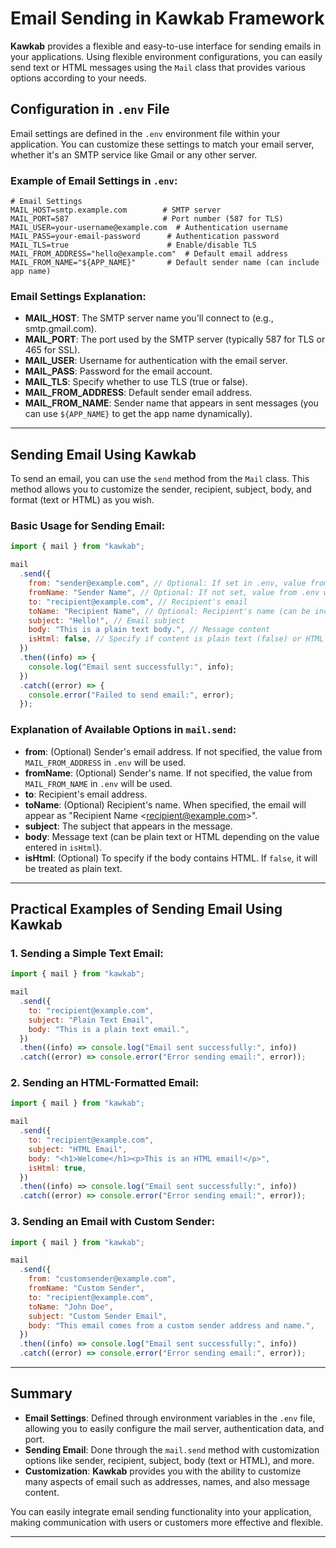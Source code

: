 # Email Sending in **Kawkab Framework**

**Kawkab** provides a flexible and easy-to-use interface for sending emails in your applications. Using flexible environment configurations, you can easily send text or HTML messages using the `Mail` class that provides various options according to your needs.

## Configuration in `.env` File

Email settings are defined in the `.env` environment file within your application. You can customize these settings to match your email server, whether it's an SMTP service like Gmail or any other server.

### Example of Email Settings in `.env`:

```dotenv
# Email Settings
MAIL_HOST=smtp.example.com        # SMTP server
MAIL_PORT=587                     # Port number (587 for TLS)
MAIL_USER=your-username@example.com  # Authentication username
MAIL_PASS=your-email-password      # Authentication password
MAIL_TLS=true                      # Enable/disable TLS
MAIL_FROM_ADDRESS="hello@example.com"  # Default email address
MAIL_FROM_NAME="${APP_NAME}"       # Default sender name (can include app name)
```

### Email Settings Explanation:

- **MAIL_HOST**: The SMTP server name you'll connect to (e.g., smtp.gmail.com).
- **MAIL_PORT**: The port used by the SMTP server (typically 587 for TLS or 465 for SSL).
- **MAIL_USER**: Username for authentication with the email server.
- **MAIL_PASS**: Password for the email account.
- **MAIL_TLS**: Specify whether to use TLS (true or false).
- **MAIL_FROM_ADDRESS**: Default sender email address.
- **MAIL_FROM_NAME**: Sender name that appears in sent messages (you can use `${APP_NAME}` to get the app name dynamically).

---

## Sending Email Using Kawkab

To send an email, you can use the `send` method from the `Mail` class. This method allows you to customize the sender, recipient, subject, body, and format (text or HTML) as you wish.

### Basic Usage for Sending Email:

```javascript
import { mail } from "kawkab";

mail
  .send({
    from: "sender@example.com", // Optional: If set in .env, value from .env will be used
    fromName: "Sender Name", // Optional: If not set, value from .env will be used
    to: "recipient@example.com", // Recipient's email
    toName: "Recipient Name", // Optional: Recipient's name (can be included)
    subject: "Hello!", // Email subject
    body: "This is a plain text body.", // Message content
    isHtml: false, // Specify if content is plain text (false) or HTML (true)
  })
  .then((info) => {
    console.log("Email sent successfully:", info);
  })
  .catch((error) => {
    console.error("Failed to send email:", error);
  });
```

### Explanation of Available Options in `mail.send`:

- **from**: (Optional) Sender's email address. If not specified, the value from `MAIL_FROM_ADDRESS` in `.env` will be used.
- **fromName**: (Optional) Sender's name. If not specified, the value from `MAIL_FROM_NAME` in `.env` will be used.
- **to**: Recipient's email address.
- **toName**: (Optional) Recipient's name. When specified, the email will appear as "Recipient Name \<recipient@example.com\>".
- **subject**: The subject that appears in the message.
- **body**: Message text (can be plain text or HTML depending on the value entered in `isHtml`).
- **isHtml**: (Optional) To specify if the body contains HTML. If `false`, it will be treated as plain text.

---

## Practical Examples of Sending Email Using **Kawkab**

### 1. Sending a Simple Text Email:

```javascript
import { mail } from "kawkab";

mail
  .send({
    to: "recipient@example.com",
    subject: "Plain Text Email",
    body: "This is a plain text email.",
  })
  .then((info) => console.log("Email sent successfully:", info))
  .catch((error) => console.error("Error sending email:", error));
```

### 2. Sending an HTML-Formatted Email:

```javascript
import { mail } from "kawkab";

mail
  .send({
    to: "recipient@example.com",
    subject: "HTML Email",
    body: "<h1>Welcome</h1><p>This is an HTML email!</p>",
    isHtml: true,
  })
  .then((info) => console.log("Email sent successfully:", info))
  .catch((error) => console.error("Error sending email:", error));
```

### 3. Sending an Email with Custom Sender:

```javascript
import { mail } from "kawkab";

mail
  .send({
    from: "customsender@example.com",
    fromName: "Custom Sender",
    to: "recipient@example.com",
    toName: "John Doe",
    subject: "Custom Sender Email",
    body: "This email comes from a custom sender address and name.",
  })
  .then((info) => console.log("Email sent successfully:", info))
  .catch((error) => console.error("Error sending email:", error));
```

---

## Summary

- **Email Settings**: Defined through environment variables in the `.env` file, allowing you to easily configure the mail server, authentication data, and port.
- **Sending Email**: Done through the `mail.send` method with customization options like sender, recipient, subject, body (text or HTML), and more.
- **Customization**: **Kawkab** provides you with the ability to customize many aspects of email such as addresses, names, and also message content.

You can easily integrate email sending functionality into your application, making communication with users or customers more effective and flexible.

---
